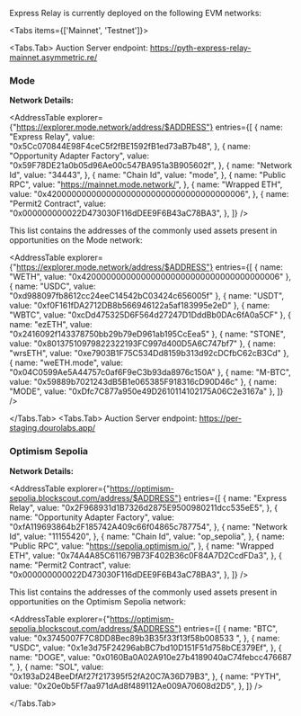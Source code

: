 
Express Relay is currently deployed on the following EVM networks:

<Tabs items={['Mainnet', 'Testnet']}>

<Tabs.Tab>
Auction Server endpoint: https://pyth-express-relay-mainnet.asymmetric.re/

### Mode

**Network Details:**

<AddressTable
  explorer={"https://explorer.mode.network/address/$ADDRESS"}
  entries={[
    {
      name: "Express Relay",
      value: "0x5Cc070844E98F4ceC5f2fBE1592fB1ed73aB7b48",
    },
    {
      name: "Opportunity Adapter Factory",
      value: "0x59F78DE21a0b05d96Ae00c547BA951a3B905602f",
    },
    {
      name: "Network Id",
      value: "34443",
    },
    {
      name: "Chain Id",
      value: "mode",
    },
    {
      name: "Public RPC",
      value: "https://mainnet.mode.network/",
    },
    {
      name: "Wrapped ETH",
      value: "0x4200000000000000000000000000000000000006",
    },
    {
      name: "Permit2 Contract",
      value: "0x000000000022D473030F116dDEE9F6B43aC78BA3",
    },
  ]}
/>

This list contains the addresses of the commonly used assets present in opportunities on the Mode network:

<AddressTable
  explorer={"https://explorer.mode.network/address/$ADDRESS"}
  entries={[
    { name: "WETH", value: "0x4200000000000000000000000000000000000006" },
    { name: "USDC", value: "0xd988097fb8612cc24eeC14542bC03424c656005f" },
    { name: "USDT", value: "0xf0F161fDA2712DB8b566946122a5af183995e2eD" },
    { name: "WBTC", value: "0xcDd475325D6F564d27247D1DddBb0DAc6fA0a5CF" },
    { name: "ezETH", value: "0x2416092f143378750bb29b79eD961ab195CcEea5" },
    { name: "STONE", value: "0x80137510979822322193FC997d400D5A6C747bf7" },
    { name: "wrsETH", value: "0xe7903B1F75C534Dd8159b313d92cDCfbC62cB3Cd" },
    { name: "weETH.mode", value: "0x04C0599Ae5A44757c0af6F9eC3b93da8976c150A" },
    { name: "M-BTC", value: "0x59889b7021243dB5B1e065385F918316cD90D46c" },
    { name: "MODE", value: "0xDfc7C877a950e49D2610114102175A06C2e3167a" },
  ]}
/>

</Tabs.Tab>
<Tabs.Tab>
Auction Server endpoint: https://per-staging.dourolabs.app/

### Optimism Sepolia

**Network Details:**

<AddressTable
  explorer={"https://optimism-sepolia.blockscout.com/address/$ADDRESS"}
  entries={[
    {
      name: "Express Relay",
      value: "0x2F968931d1B7326d2875E9500980211dcc535eE5",
    },
    {
      name: "Opportunity Adapter Factory",
      value: "0xfA119693864b2F185742A409c66f04865c787754",
    },
    {
      name: "Network Id",
      value: "11155420",
    },
    {
      name: "Chain Id",
      value: "op_sepolia",
    },
    {
      name: "Public RPC",
      value: "https://sepolia.optimism.io/",
    },
    {
      name: "Wrapped ETH",
      value: "0x74A4A85C611679B73F402B36c0F84A7D2CcdFDa3",
    },
    {
      name: "Permit2 Contract",
      value: "0x000000000022D473030F116dDEE9F6B43aC78BA3",
    },
  ]}
/>

This list contains the addresses of the commonly used assets present in opportunities on the Optimism Sepolia network:

<AddressTable
  explorer={"https://optimism-sepolia.blockscout.com/address/$ADDRESS"}
  entries={[
    {
      name: "BTC",
      value: "0x3745007F7C8DD8Bec89b3B35f33f13f58b008533 ",
    },
    {
      name: "USDC",
      value: "0x1e3d75F24296abBC7bd10D151F51d758bCE379Ef",
    },
    {
      name: "DOGE",
      value: "0x0160Ba0A02A910e27b4189040aC74febcc476687 ",
    },
    {
      name: "SOL",
      value: "0x193aD24BeeDfAf27f217395f52fA20C7A36D79B3",
    },
    {
      name: "PYTH",
      value: "0x20e0b5Ff7aa971dAd8f489112Ae009A70608d2D5",
    },
  ]}
/>

</Tabs.Tab>
</Tabs>

